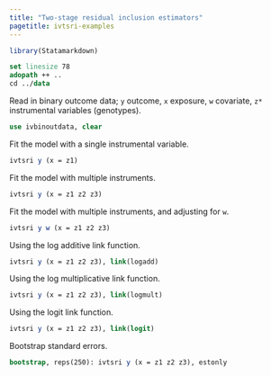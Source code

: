 ```yaml
---
title: "Two-stage residual inclusion estimators"
pagetitle: ivtsri-examples
---
```


```r
library(Statamarkdown)
```

```stata
set linesize 78
adopath ++ ..
cd ../data
```

Read in binary outcome data; `y` outcome, `x` exposure, `w` covariate, `z*` instrumental variables (genotypes).
```stata
use ivbinoutdata, clear
```

Fit the model with a single instrumental variable.
```stata
ivtsri y (x = z1)
```

Fit the model with multiple instruments.
```stata
ivtsri y (x = z1 z2 z3)
```

Fit the model with multiple instruments, and adjusting for `w`.
```stata
ivtsri y w (x = z1 z2 z3)
```

Using the log additive link function.
```stata
ivtsri y (x = z1 z2 z3), link(logadd)
```

Using the log multiplicative link function.
```stata
ivtsri y (x = z1 z2 z3), link(logmult)
```

Using the logit link function.
```stata
ivtsri y (x = z1 z2 z3), link(logit)
```

Bootstrap standard errors.
```stata
bootstrap, reps(250): ivtsri y (x = z1 z2 z3), estonly
```

